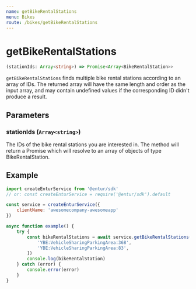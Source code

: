 ```yaml
---
name: getBikeRentalStations
menu: Bikes
route: /bikes/getBikeRentalStations
---
```


# getBikeRentalStations

```typescript
(stationIds: Array<string>) => Promise<Array<BikeRentalStation>>
```

`getBikeRentalStations` finds multiple bike rental stations according to an array of IDs. The returned array will have the same length and order as the input array, and may contain undefined values if the corresponding ID didn't produce a result.

## Parameters

### stationIds (`Array<string>`)
The IDs of the bike rental stations you are interested in. The method will return a Promise which will resolve to an array of objects of type BikeRentalStation.

## Example

```javascript
import createEnturService from '@entur/sdk'
// or: const createEnturService = require('@entur/sdk').default

const service = createEnturService({
    clientName: 'awesomecompany-awesomeapp'
})

async function example() {
    try {
        const bikeRentalStations = await service.getBikeRentalStations([
            'YBE:VehicleSharingParkingArea:368',
            'YBE:VehicleSharingParkingArea:83',
        ])
        console.log(bikeRentalStation)
    } catch (error) {
        console.error(error)
    }
}
```
